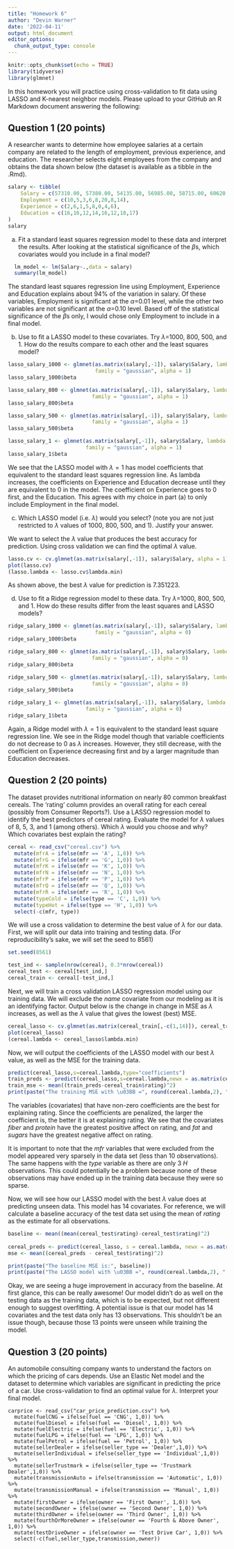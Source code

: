 ```yaml
---
title: "Homework 6"
author: "Devin Warner"
date: '2022-04-11'
output: html_document
editor_options: 
  chunk_output_type: console
---
```


```r
knitr::opts_chunk$set(echo = TRUE)
library(tidyverse)
library(glmnet)
```

In this homework you will practice using cross-validation to fit data using LASSO and K-nearest neighbor models. Please upload to your GitHub an R Markdown document answering the following:   


## Question 1 (20 points) 
A researcher wants to determine how employee salaries at a certain company are related to the length of employment, previous experience, and education. The researcher selects eight employees from the company and obtains the data shown below (the dataset is available as a tibble in the .Rmd). 

```r
salary <- tibble(
    Salary = c(57310.00, 57380.00, 54135.00, 56985.00, 58715.00, 60620.00, 59200.00, 60320.00),
    Employment = c(10,5,3,6,8,20,8,14),
    Experience = c(2,6,1,5,8,0,4,6),
    Education = c(16,16,12,14,16,12,18,17)
)
salary
```

a) Fit a standard least squares regression model to these data and interpret the results. After looking at the statistical significance of the $\beta$s, which covariates would you include in a final model? 

```r
  lm_model <- lm(Salary~.,data = salary)
  summary(lm_model)
```

The standard least squares regression line using Employment, Experience and Education explains about 94% of the variation in salary. Of these variables, Employment is significant at the $\alpha$=0.01 level, while the other two variables are not significant at the $\alpha$=0.10 level. Based off of the statistical significance of the $\beta$s only, I would chose only Employment to include in a final model.

b) Use \texttt{glmnet} to fit a LASSO model to these covariates. Try $\lambda$=1000, 800, 500, and 1. How do the results compare to each other and the least squares model? 

```r
lasso_salary_1000 <- glmnet(as.matrix(salary[,-1]), salary$Salary, lambda = 1000,
                            family = "gaussian", alpha = 1)
lasso_salary_1000$beta

lasso_salary_800 <- glmnet(as.matrix(salary[,-1]), salary$Salary, lambda = 800,
                           family = "gaussian", alpha = 1)
lasso_salary_800$beta

lasso_salary_500 <- glmnet(as.matrix(salary[,-1]), salary$Salary, lambda = 500,
                           family = "gaussian", alpha = 1)
lasso_salary_500$beta

lasso_salary_1 <- glmnet(as.matrix(salary[,-1]), salary$Salary, lambda = 1,
                         family = "gaussian", alpha = 1)
lasso_salary_1$beta
```

We see that the LASSO model with $\lambda = 1$ has model coefficients that equivalent to the standard least squares regression line. As lambda increases, the coefficients on Experience and Education decrease until they are equivalent to 0 in the model. The coefficient on Experience goes to 0 first, and the Education. This agrees with my choice in part (a) to only include Employment in the final model. 

c) Which LASSO model (i.e. $\lambda$) would you select? (note you are not just restricted to $\lambda$ values of 1000, 800, 500, and 1). Justify your answer. 

We want to select the $\lambda$ value that produces the best accuracy for prediction. Using cross validation we can find the optimal $\lambda$ value. 

```r
lasso.cv <- cv.glmnet(as.matrix(salary[,-1]), salary$Salary, alpha = 1)
plot(lasso.cv)
(lasso.lambda <- lasso.cv$lambda.min)

```


As shown above, the best $\lambda$ value for prediction is 7.351223.

d) Use \texttt{glmnet} to fit a Ridge regression model to these data. Try $\lambda$=1000, 800, 500, and 1. How do these results differ from the least squares and LASSO models? 

```r
ridge_salary_1000 <- glmnet(as.matrix(salary[,-1]), salary$Salary, lambda = 1000,
                            family = "gaussian", alpha = 0)
ridge_salary_1000$beta

ridge_salary_800 <- glmnet(as.matrix(salary[,-1]), salary$Salary, lambda = 800,
                           family = "gaussian", alpha = 0)
ridge_salary_800$beta

ridge_salary_500 <- glmnet(as.matrix(salary[,-1]), salary$Salary, lambda = 500,
                           family = "gaussian", alpha = 0)
ridge_salary_500$beta

ridge_salary_1 <- glmnet(as.matrix(salary[,-1]), salary$Salary, lambda = 1,
                         family = "gaussian", alpha = 0)
ridge_salary_1$beta
```

Again, a Ridge model with $\lambda = 1$ is equivalent to the standard least square regression line. We see in the Ridge model though that variable coefficients do not decrease to 0 as $\lambda$ increases. However, they still decrease, with the coefficient on Experience decreasing first and by a larger magnitude than Education decreases. 

## Question 2 (20 points)

The \texttt{cereal.csv} dataset provides nutritional information on nearly 80 common breakfast cereals. The 'rating' column provides an overall rating for each cereal (possibly from Consumer Reports?). Use a LASSO regression model to identify the best predictors of cereal rating. Evaluate the model for $\lambda$ values of 8, 5, 3, and 1 (among others). Which $\lambda$ would you choose and why? Which covariates best explain the rating? 

```r
cereal <- read_csv("cereal.csv") %>%
  mutate(mfrA = ifelse(mfr == 'A', 1,0)) %>%
  mutate(mfrG = ifelse(mfr == 'G', 1,0)) %>%
  mutate(mfrK = ifelse(mfr == 'K', 1,0)) %>%
  mutate(mfrN = ifelse(mfr == 'N', 1,0)) %>%
  mutate(mfrP = ifelse(mfr == 'P', 1,0)) %>%
  mutate(mfrQ = ifelse(mfr == 'Q', 1,0)) %>%
  mutate(mfrR = ifelse(mfr == 'R', 1,0)) %>%
  mutate(typeCold = ifelse(type == 'C', 1,0)) %>%
  mutate(typeHot = ifelse(type == 'H', 1,0)) %>%
  select(-c(mfr, type))
```

We will use a cross validation to determine the best value of $\lambda$ for our data. First, we will split our data into training and testing data. (For reproducibility's sake, we will set the seed to 8561)

```r
set.seed(8561)

test_ind <- sample(nrow(cereal), 0.3*nrow(cereal))
cereal_test <- cereal[test_ind,]
cereal_train <- cereal[-test_ind,]
```

Next, we will train a cross validation LASSO regression model using our training data. We will exclude the *name* covariate from our modeling as it is an identifying factor. Output below is the change in change in MSE as $\lambda$ increases, as well as the $\lambda$ value that gives the lowest (best) MSE. 

```r
cereal_lasso <- cv.glmnet(as.matrix(cereal_train[,-c(1,14)]), cereal_train$rating, alpha = 1, lamdba = seq(1,10))
plot(cereal_lasso)
(cereal.lambda <- cereal_lasso$lambda.min)
```

Now, we will output the coefficients of the LASSO model with our best $\lambda$ value, as well as the MSE for the training data. 

```r
predict(cereal_lasso,s=cereal.lambda,type="coefficients")
train_preds <- predict(cereal_lasso,s=cereal.lambda,newx = as.matrix(cereal_train[,-c(1,14)]))
train_mse <- mean((train_preds-cereal_train$rating)^2)
print(paste("The training MSE with \u03BB =", round(cereal.lambda,2), "is:", round(train_mse,6)))
```

The variables (covariates) that have non-zero coefficients are the best for explaining rating. Since the coefficients are penalized, the larger the coefficient is, the better it is at explaining rating. We see that the covariates *fiber* and *protein* have the greatest positive affect on rating, and *fat* and *sugars* have the greatest negative affect on rating. 

It is important to note that the *mfr* variables that were excluded from the model appeared very sparsely in the data set (less than 10 observations). The same happens with the *type* variable as there are only 3 *H* observations. This could potentially be a problem because none of these observations may have ended up in the training data because they were so sparse.

Now, we will see how our LASSO model with the best $\lambda$ value does at predicting unseen data. This model has 14 covariates. For reference, we will calculate a baseline accuracy of the test data set using the mean of *rating* as the estimate for all observations. 

```r
baseline <- mean((mean(cereal_test$rating)-cereal_test$rating)^2)
  
cereal_preds <- predict(cereal_lasso, s = cereal.lambda, newx = as.matrix(cereal_test[,-c(1,14)]))
mse <- mean((cereal_preds - cereal_test$rating)^2)
```

```r
print(paste("The baseline MSE is:", baseline))
print(paste("The LASSO model with \u03BB =", round(cereal.lambda,2), " MSE is:", round(mse,6)))
```

Okay, we are seeing a huge improvement in accuracy from the baseline. At first glance, this can be really awesome! Our model didn't do as well on the testing data as the training data, which is to be expected, but not different enough to suggest overfitting. A potential issue is that our model has 14 covariates and the test data only has 13 observations. This shouldn't be an issue though, because those 13 points were unseen while training the model. 

## Question 3 (20 points)

An automobile consulting company wants to understand the factors on which the pricing of cars depends. Use an Elastic Net model and the \texttt{car\_price\_prediction.csv} dataset to determine which variables are significant in predicting the price of a car. Use cross-validation to find an optimal value for $\lambda$. Interpret your final model. 

```q3
carprice <- read_csv("car_price_prediction.csv") %>%
  mutate(fuelCNG = ifelse(fuel == 'CNG', 1,0)) %>%
  mutate(fuelDiesel = ifelse(fuel == 'Diesel', 1,0)) %>%
  mutate(fuelElectric = ifelse(fuel == 'Electric', 1,0)) %>%
  mutate(fuelLPG = ifelse(fuel == 'LPG', 1,0)) %>%
  mutate(fuelPetrol = ifelse(fuel == 'Petrol', 1,0)) %>%
  mutate(sellerDealer = ifelse(seller_type == 'Dealer',1,0)) %>%
  mutate(sellerIndividual = ifelse(seller_type == 'Individual',1,0)) %>%
  mutate(sellerTrustmark = ifelse(seller_type == 'Trustmark Dealer',1,0)) %>%
  mutate(transmissionAuto = ifelse(transmission == 'Automatic', 1,0)) %>%
  mutate(transmissionManual = ifelse(transmission == 'Manual', 1,0)) %>%
  mutate(firstOwner = ifelse(owner == 'First Owner', 1,0)) %>%
  mutate(secondOwner = ifelse(owner == 'Second Owner', 1,0)) %>%
  mutate(thirdOwner = ifelse(owner == 'Third Owner', 1,0)) %>%
  mutate(fourthOrMoreOwner = ifelse(owner == 'Fourth & Above Owner', 1,0)) %>%
  mutate(testDriveOwner = ifelse(owner == 'Test Drive Car', 1,0)) %>%
  select(-c(fuel,seller_type,transmission,owner))
```

